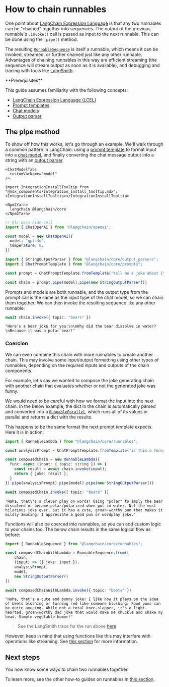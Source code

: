 # How to chain runnables

One point about [LangChain Expression Language](/oss/python/concepts/lcel) is that any two runnables can be "chained" together into sequences. The output of the previous runnable's `.invoke()` call is passed as input to the next runnable. This can be done using the `.pipe()` method.

The resulting [`RunnableSequence`](https://api.js.langchain.com/classes/langchain_core.runnables.RunnableSequence.html) is itself a runnable, which means it can be invoked, streamed, or further chained just like any other runnable. Advantages of chaining runnables in this way are efficient streaming (the sequence will stream output as soon as it is available), and debugging and tracing with tools like [LangSmith](/oss/python/how-to/debugging).

<Info>
**Prerequisites**


This guide assumes familiarity with the following concepts:

- [LangChain Expression Language (LCEL)](/oss/python/concepts/lcel)
- [Prompt templates](/oss/python/concepts/prompt_templates)
- [Chat models](/oss/python/concepts/chat_models)
- [Output parser](/oss/python/concepts/output_parsers)

</Info>

## The pipe method

To show off how this works, let's go through an example. We'll walk through a common pattern in LangChain: using a [prompt template](/oss/python/concepts/prompt_templates) to format input into a [chat model](/oss/python/concepts/chat_models), and finally converting the chat message output into a string with an [output parser](/oss/python/concepts/output_parsers).

```{=mdx}
<ChatModelTabs
  customVarName="model"
/>
```
```{=mdx}
import IntegrationInstallTooltip from "@mdx_components/integration_install_tooltip.mdx";
<IntegrationInstallTooltip></IntegrationInstallTooltip>

<Npm2Yarn>
  langchain @langchain/core
</Npm2Yarn>
```


```typescript
// @lc-docs-hide-cell
import { ChatOpenAI } from '@langchain/openai';

const model = new ChatOpenAI({
  model: "gpt-4o",
  temperature: 0,
})
```


```typescript
import { StringOutputParser } from "@langchain/core/output_parsers";
import { ChatPromptTemplate } from "@langchain/core/prompts";

const prompt = ChatPromptTemplate.fromTemplate("tell me a joke about {topic}")

const chain = prompt.pipe(model).pipe(new StringOutputParser())
```

Prompts and models are both runnable, and the output type from the prompt call is the same as the input type of the chat model, so we can chain them together. We can then invoke the resulting sequence like any other runnable:


```typescript
await chain.invoke({ topic: "bears" })
```



```output
"Here's a bear joke for you:\n\nWhy did the bear dissolve in water?\nBecause it was a polar bear!"
```


### Coercion

We can even combine this chain with more runnables to create another chain. This may involve some input/output formatting using other types of runnables, depending on the required inputs and outputs of the chain components.

For example, let's say we wanted to compose the joke generating chain with another chain that evaluates whether or not the generated joke was funny.

We would need to be careful with how we format the input into the next chain. In the below example, the dict in the chain is automatically parsed and converted into a [`RunnableParallel`](/oss/python/how-to/parallel), which runs all of its values in parallel and returns a dict with the results.

This happens to be the same format the next prompt template expects. Here it is in action:


```typescript
import { RunnableLambda } from "@langchain/core/runnables";

const analysisPrompt = ChatPromptTemplate.fromTemplate("is this a funny joke? {joke}")

const composedChain = new RunnableLambda({
  func: async (input: { topic: string }) => {
    const result = await chain.invoke(input);
    return { joke: result };
  }
}).pipe(analysisPrompt).pipe(model).pipe(new StringOutputParser())

await composedChain.invoke({ topic: "bears" })
```



```output
'Haha, that\'s a clever play on words! Using "polar" to imply the bear dissolved or became polar/polarized when put in water. Not the most hilarious joke ever, but it has a cute, groan-worthy pun that makes it mildly amusing. I appreciate a good pun or wordplay joke.'
```


Functions will also be coerced into runnables, so you can add custom logic to your chains too. The below chain results in the same logical flow as before:


```typescript
import { RunnableSequence } from "@langchain/core/runnables";

const composedChainWithLambda = RunnableSequence.from([
    chain,
    (input) => ({ joke: input }),
    analysisPrompt,
    model,
    new StringOutputParser()
])

await composedChainWithLambda.invoke({ topic: "beets" })
```



```output
"Haha, that's a cute and punny joke! I like how it plays on the idea of beets blushing or turning red like someone blushing. Food puns can be quite amusing. While not a total knee-slapper, it's a light-hearted, groan-worthy dad joke that would make me chuckle and shake my head. Simple vegetable humor!"
```


> See the LangSmith trace for the run above [here](https://smith.langchain.com/public/ef1bf347-a243-4da6-9be6-54f5d73e6da2/r)

However, keep in mind that using functions like this may interfere with operations like streaming. See [this section](/oss/python/how-to/functions) for more information.

## Next steps

You now know some ways to chain two runnables together.

To learn more, see the other how-to guides on runnables in [this section](/oss/python/how-to/#langchain-expression-language-lcel).
